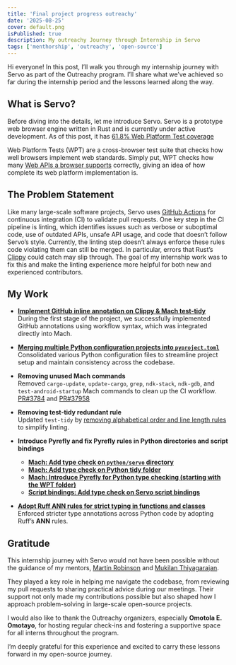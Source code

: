 ```yaml
---
title: 'Final project progress outreachy'
date: '2025-08-25'
cover: default.png
isPublished: true
description: My outreachy Journey through Internship in Servo
tags: ['menthorship', 'outreachy', 'open-source']
---
```

Hi everyone! In this post, I’ll walk you through my internship journey with Servo as part of the Outreachy program. I’ll share what we’ve achieved so far during the internship period and the lessons learned along the way.

## What is Servo?
Before diving into the details, let me introduce Servo. Servo is a prototype web browser engine written in Rust and is currently under active development. As of this post, it has [61.8% Web Platform Test coverage](https://servo.org/wpt/)

Web Platform Tests (WPT) are a cross-browser test suite that checks how well browsers implement web standards. Simply put, WPT checks how many [Web APIs a browser supports](https://html-now.github.io/) correctly, giving an idea of how complete its web platform implementation is.

## The Problem Statement
Like many large-scale software projects, Servo uses [GitHub Actions](https://docs.github.com/en/actions) for continuous integration (CI) to validate pull requests. One key step in the CI pipeline is linting, which identifies issues such as verbose or suboptimal code, use of outdated APIs, unsafe API usage, and code that doesn’t follow Servo’s style. Currently, the linting step doesn’t always enforce these rules code violating them can still be merged. In particular, errors that Rust’s [Clippy](https://doc.rust-lang.org/clippy/) could catch may slip through. The goal of my internship work was to fix this and make the linting experience more helpful for both new and experienced contributors.

## My Work
- **[Implement GitHub inline annotation on Clippy & Mach test-tidy](#)**    
  During the first stage of the project, we successfully implemented GitHub annotations using workflow syntax, which was integrated directly into Mach.

- **[Merging multiple Python configuration projects into `pyproject.toml`](https://github.com/servo/servo/pull/37741)**   
  Consolidated various Python configuration files to streamline project setup and maintain consistency across the codebase.

- **Removing unused Mach commands**   
  Removed `cargo-update`, `update-cargo`, `grep`, `ndk-stack`, `ndk-gdb`, and `test-android-startup`  Mach commands to clean up the CI workflow. [PR#3784](https://github.com/servo/servo/pull/37874) and [PR#37958]((https://github.com/servo/servo/pull/37958))

- **Removing test-tidy redundant rule**   
  Updated `test-tidy` by [removing alphabetical order and line length rules]((https://github.com/servo/servo/pull/38538)) to simplify linting.

- **Introduce Pyrefly and fix Pyrefly rules in Python directories and script bindings**   
  - **[Mach: Add type check on `python/servo` directory](https://github.com/servo/servo/pull/38085)**  
  - **[Mach: Add type check on Python tidy folder](https://github.com/servo/servo/pull/38043)**  
  - **[Mach: Introduce Pyrefly for Python type checking (starting with the WPT folder)](https://github.com/servo/servo/pull/37953)**  
  - **[Script bindings: Add type check on Servo script bindings](https://github.com/servo/servo/pull/38161)**  

-  **[Adopt Ruff ANN rules for strict typing in functions and classes](https://github.com/servo/servo/pull/38531)**   
  Enforced stricter type annotations across Python code by adopting Ruff’s **ANN** rules.

## Gratitude
This internship journey with Servo would not have been possible without the guidance of my mentors, [Martin Robinson](https://github.com/mrobinson) and [Mukilan Thiyagarajan](https://github.com/mukilan).  

They played a key role in helping me navigate the codebase, from reviewing my pull requests to sharing practical advice during our meetings. Their support not only made my contributions possible but also shaped how I approach problem-solving in large-scale open-source projects.  

I would also like to thank the Outreachy organizers, especially **Omotola E. Omotayo**, for hosting regular check-ins and fostering a supportive space for all interns throughout the program.  

I’m deeply grateful for this experience and excited to carry these lessons forward in my open-source journey.
